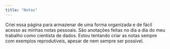 ```yaml
---
title: "Notas"
---
```


Criei essa página para armazenar de uma forma organizada e de fácil acesso as minhas notas pessoais. São anotações feitas no dia a dia do meu trabalho como cientista de dados. Estou tentando criar as notas sempre com exemplos reprodutíveis, apesar de nem sempre ser possível.